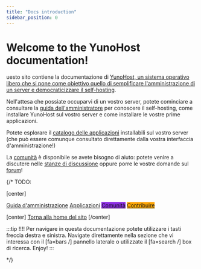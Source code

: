 ```yaml
---
title: "Docs introduction"
sidebar_position: 0
---
```


# Welcome to the YunoHost documentation!

uesto sito contiene la documentazione di [YunoHost, un sistema operativo libero che si pone come obiettivo quello di semplificare l'amministrazione di un server e democraticizzare il self-hosting](/admin/overview/what_is_yunohost).

Nell'attesa che possiate occuparvi di un vostro server, potete cominciare a consultare la [guida dell'amministratore](/admin) per conoscere il self-hosting, come installare YunoHost sul vostro server e come installare le vostre prime applicazioni.

Potete esplorare il [catalogo delle applicazioni](https://apps.yunohost.org) installabili sul vostro server (che può essere comunque consultato direttamente dalla vostra interfaccia d'amministrazione!)

La [comunità](/community) è disponibile se avete bisogno di aiuto: potete venire a discutere nelle [stanze di discussione](/community/chat_rooms) oppure porre le vostre domande sul [forum](/community/forum)!

{/*
TODO:

[center]

<a href="/admindoc" class="btn btn-lg btn-primary inline"><i class="fa fa-cogs"></i> Guida d'amministrazione</a>
<a href="/apps" class="btn btn-lg btn-success inline"><i class="fa fa-cubes"></i> Applicazioni</a>
<a href="/community" class="btn btn-lg btn-primary" style="background: blueviolet;border-color: blueviolet;"><i class="fa fa-users"></i> Comunità</a>
<a href="/dev" style="background: orange; border-color: orange;" class="btn btn-lg btn-error"><i class="fa fa-heart"></i> Contribuire</a>

[center]
<a href="https://yunohost.org/" class="btn btn-lg inline"><i class="fa fa-fw fa-arrow-left"></i> Torna alla home del sito</a>
[/center]

:::tip
!!!! Per navigare in questa documentazione potete utilizzare i tasti freccia destra e sinistra. Navigate direttamente nella sezione che vi interessa con il [fa=bars /] pannello laterale o utilizzate il [fa=search /] box di ricerca. Enjoy!
:::

*/}
